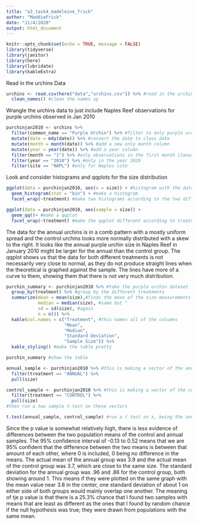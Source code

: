 ```yaml
---
title: "a3_task4_madeleine_frick"
author: "MaddieFrick"
date: "11/4/2020"
output: html_document
---
```


```r
knitr::opts_chunk$set(echo = TRUE, message = FALSE)
library(tidyverse)
library(janitor)
library(here)
library(lubridate)
library(kableExtra)
```

Read in the urchins Data

```r
urchins <- read.csv(here("data","urchins.csv")) %>% #read in the urchins data
  clean_names() #clean the names up
```

Wrangle the urchins data to just include Naples Reef observations for purple urchins observed in Jan 2010

```r
purchinjan2010 <- urchins %>% 
  filter(common_name == "Purple Urchin") %>% #filter to only purple urchins
  mutate(date = mdy(date)) %>% #convert the date to class date
  mutate(month = month(date)) %>% #add a new only month column
  mutate(year = year(date)) %>% #add a year column
  filter(month == "1") %>% #only observations in the first month (January)
  filter(year == "2010") %>% #only in the year 2020
  filter(site == "NAPL") #only for Naples site
```

Look and consider histograms and qqplots for the size distribution

```r
ggplot(data = purchinjan2010, aes(x = size)) + #histogram with the data as purple urchin one
  geom_histogram(stat = "bin") + #make a histogram
  facet_wrap(~treatment) #make two histograms according to the two different treatments

ggplot(data = purchinjan2010, aes(sample = size)) +
  geom_qq()+ #make a qqplot
  facet_wrap(~treatment) #make the qqplot different according to treatment
```

The data for the annual urchins is in a comb pattern with a mostly uniform spread and the control urchins looks more normally distributed with a skew to the right. It looks like the annual purple urchin size in Naples Reef in January 2010 might be larger for the annual than the control group. The qqplot shows us that the data for both different treatments is not necessarily very close to normal, as they do not produce straight lines when the theoretical is graphed against the sample. The lines have more of a curve to them, showing them that there is not very much distribution.

```r
purchin_summary <- purchinjan2010 %>% #take the purple urchin dataset
  group_by(treatment) %>% #group by the different treatments
  summarize(mean = mean(size),#finds the mean of the size measurements
            median = median(size), #same but ^
            sd = sd(size), #again
            n = n()) %>% 
  kable(col.names = c("Treatment", #this names all of the columns
                      "Mean",
                      "Median", 
                      "Standard Deviation",
                      "Sample Size")) %>% 
  kable_styling() #make the table pretty

purchin_summary #show the table

```


```r

annual_sample <- purchinjan2010 %>% #this is making a vector of the annual sizes
  filter(treatment == "ANNUAL") %>% 
  pull(size)

control_sample <- purchinjan2010 %>% #this is making a vector of the control sizes
  filter(treatment == "CONTROL") %>% 
  pull(size)
#then run a two sample t-test on these vectors

t.test(annual_sample, control_sample) #run a t test on x, being the annual and y being the control

```

Since the p value is somewhat relatively high, there is less evidence of differences between the two population means of the control and annual samples. The 95% confidence interval of -0.13 to 0.52 means that we are 95% confident that the difference between the two means is between that amount of each other, where 0 is included, 0 being no difference in the means. The actual mean of the annual group was 3.9 and the actual mean of the control group was 3.7, which are close to the same size. The standard deviation for the annual group was .96 and .86 for the control group, both showing around 1. This means if they were plotted on the same graph with the mean value near 3.8 in the center, one standard deviation of about 1 on either side of both groups would mainly overlap one another. The meaning of tje p value is that there is a 25.3% chance that I found two samples with means that are least as different as the ones that I found by random chance if the null hypothesis was true; they were drawn from populations with the same mean.
